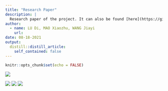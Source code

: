 ```yaml
---
title: "Research Paper"
description: |
  Research paper of the project. It can also be found [here](https://github.com/XiaozhuM/VisualProject/blob/main/paper_poster/ResearchPaper.pdf)
author:
  - name: LU Di, MAO Xiaozhu, WANG Jiayi
    url: 
date: 08-18-2021
output:
  distill::distill_article:
    self_contained: false
---
```



```r
knitr::opts_chunk$set(echo = FALSE)
```

![](image/ResearchPaper.jpg)

![](image/ResearchPaper2.jpg)
![](image/ResearchPaper3.jpg)
![](image/ResearchPaper4.jpg)

